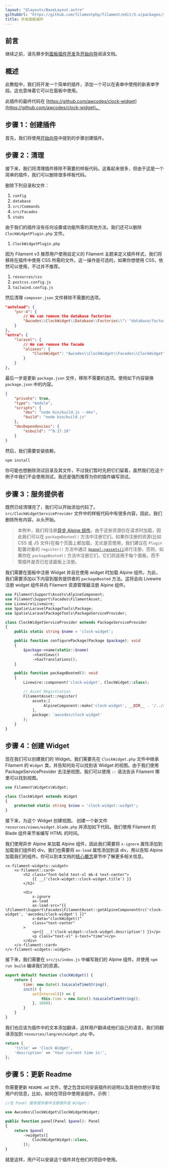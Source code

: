 ```yaml
---
layout: "@layouts/BaseLayout.astro"
githubUrl: "https://github.com/filamentphp/filament/edit/3.x/packages/support/docs/06-plugins/02-build-a-panel-plugin.md"
title: 开发面板插件
---
```


## 前言

继续之前，请先移步到[面板插件开发](/docs/zh-CN/3.x/panels/plugins)及[开始向导](/docs/zh-CN/3.x/support/plugins/getting-started)阅读文档。

## 概述

此教程中，我们将开发一个简单的插件，添加一个可以在表单中使用的新表单字段。这也意味着它可以在面板中使用。

此插件的最终代码在 [https://github.com/awcodes/clock-widget](https://github.com/awcodes/clock-widget)。

## 步骤 1：创建插件

首先，我们将使用[开始向导](/docs/zh-CN/3.x/support/plugins/getting-started#创建插件)中提到的步骤创建插件。

## 步骤 2：清理

接下来，我们将清理插件移除不需要的样板代码。这看起来很多，但由于这是一个简单的插件，我们可以删除很多样板代码。

删除下列目录和文件：
1. `config`
1. `database`
1. `src/Commands`
1. `src/Facades`
1. `stubs`

由于我们的插件没有任何设置或功能所需的其他方法，我们还可以删除 `ClockWidgetPlugin.php` 文件。

1. `ClockWidgetPlugin.php`

因为 Filament v3 推荐用户使用自定义的 Filament 主题来定义插件样式，我们将移除在插件中使用 CSS 所需的文件。这一操作是可选的，如果你想使用 CSS，依然可以使用，不过并不推荐。 

1. `resources/css`
1. `postcss.config.js`
1. `tailwind.config.js`

然后清理 `composer.json` 文件移除不需要的选项。

```json
"autoload": {
    "psr-4": {
        // We can remove the database factories
        "Awcodes\\ClockWidget\\Database\\Factories\\": "database/factories/"
    }
},
"extra": {
    "laravel": {
        // We can remove the facade
        "aliases": {
            "ClockWidget": "Awcodes\\ClockWidget\\Facades\\ClockWidget"
        }
    }
},
```

最后一步是更新 `package.json` 文件，移除不需要的选项。使用如下内容替换 `package.json` 中的内容。

```json
{
    "private": true,
    "type": "module",
    "scripts": {
        "dev": "node bin/build.js --dev",
        "build": "node bin/build.js"
    },
    "devDependencies": {
        "esbuild": "^0.17.19"
    }
}
```

然后，我们需要安装依赖。

```bash
npm install
```

你可能也想删除测试目录及其文件，不过我们暂时先把它们留着，虽然我们在这个例子中我们不会使用测试，我还是强烈推荐为你的插件编写测试。

## 步骤 3：服务提供者

既然已经清理完了，我们可以开始添加代码了。`src/ClockWidgetServiceProvider` 文件中的样板代码中有很多内容，因此，我们删除所有内容，从头开始。

> 本例中，我们将注册[异步 Alpine 组件](../assets#异步-alpinejs-组件)。由于这些资源仅在请求时加载，因此我们可以在 `packageBooted()` 方法中注册它们。如果你注册的资源(比如 CSS 或 JS 文件)在每个页面上都加载，无论是否使用，我们建议在 `Plugin` 配置对象的 `register()` 方法中通过 [`$panel->assets()`](../../panels/configuration#注册面板资源)进行注册。否则，如果你在 `packageBooted()` 方法中注册它们，它们将适用于每个面板，而不管插件是否已在该面板上注册。 
 
我们需要在面板中注册 Widget 并且在使用 widget 时加载 Alpine 组件。为此，我们需要添加以下内容到服务提供者的 `packageBooted` 方法。这将会向 Livewire 注册 widget 组件并向 Filament 资源管理器注册 Alpine 组件。

```php
use Filament\Support\Assets\AlpineComponent;
use Filament\Support\Facades\FilamentAsset;
use Livewire\Livewire;
use Spatie\LaravelPackageTools\Package;
use Spatie\LaravelPackageTools\PackageServiceProvider;

class ClockWidgetServiceProvider extends PackageServiceProvider
{
    public static string $name = 'clock-widget';

    public function configurePackage(Package $package): void
    {
        $package->name(static::$name)
            ->hasViews()
            ->hasTranslations();
    }

    public function packageBooted(): void
    {
        Livewire::component('clock-widget', ClockWidget::class);

        // Asset Registration
        FilamentAsset::register(
            assets:[
                 AlpineComponent::make('clock-widget', __DIR__ . '/../resources/dist/clock-widget.js'),
            ],
            package: 'awcodes/clock-widget'
        );
    }
}
```

## 步骤 4：创建 Widget

现在我们可以创建我们的 Widget。我们需要先在 `ClockWidget.php` 文件中继承 Filament 的 `Widget` 类，并告知何处可以找到该 Widget 的视图。由于我们使用 PackageServiceProvider 去注册视图，我们可以使用 `::` 语法告诉 Filament 哪里可以找到视图。

```php
use Filament\Widgets\Widget;

class ClockWidget extends Widget
{
    protected static string $view = 'clock-widget::widget';
}
```

接下来，为这个 Widget 创建视图。 创建一个新文件 `resources/views/widget.blade.php` 并添加如下代码。我们使用 Filament 的 Blade 组件来节省编写 HTML 的时间。

我们使用异步 Alpine 来加载 Alpine 组件，因此我们需要将 `x-ignore` 属性添加到加载我们组件的 div。我们也需要将 `ax-load` 属性添加到该 div，用以告知 Alpine 加载我们的组件。你可以到本文档的[核心概念](/docs/3.x/support/assets#异步-alpinejs-组件)章节中了解更多相关信息。

```blade
<x-filament-widgets::widget>
    <x-filament::card>
        <h2 class="font-bold text-xl mb-4 text-center">
            {{ __('clock-widget::clock-widget.title') }}
        </h2>

        <div
            x-ignore
            ax-load
            ax-load-src="{{ \Filament\Support\Facades\FilamentAsset::getAlpineComponentSrc('clock-widget', 'awcodes/clock-widget') }}"
            x-data="clockWidget()"
            class="text-center"
        >
            <p>{{ __('clock-widget::clock-widget.description') }}</p>
            <p class="text-xl" x-text="time"></p>
        </div>
    </x-filament::card>
</x-filament-widgets::widget>
```

接下来，我们需要在 `src/js/index.js` 中编写我们的 Alpine 组件。并使用 `npm run build` 编译我们的资源。

```js
export default function clockWidget() {
    return {
        time: new Date().toLocaleTimeString(),
        init() {
            setInterval(() => {
                this.time = new Date().toLocaleTimeString();
            }, 1000);
        }
    }
}
```

我们也应该为插件中的文本添加翻译，这样用户翻译成他们自己的语言。我们将翻译添加到 `resources/lang/en/widget.php` 中。

```php
return [
    'title' => 'Clock Widget',
    'description' => 'Your current time is:',
];
```

## 步骤 5：更新 Readme

你需要更新 `README.md` 文件，使之包含如何安装插件的说明以及其他你想分享给用户的信息，比如，如何在项目中使用该组件。示例：

```php
//在 Panel 服务提供者中注册插件或 Widget：

use Awcodes\ClockWidget\ClockWidgetWidget;

public function panel(Panel $panel): Panel
{
    return $panel
        ->widgets([
            ClockWidgetWidget::class,
        ]);
}
```

就是这样，用户可以安装这个插件并在他们的项目中使用。

